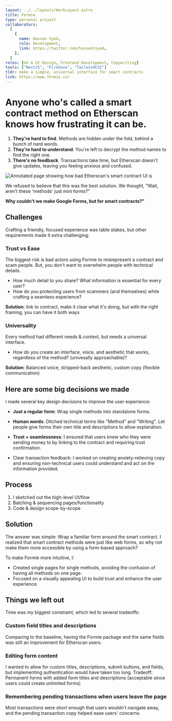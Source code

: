 ```yaml
---
layout: ../../layouts/WorkLayout.astro
title: Formie
type: personal project
collaborators:
  [
    {
      name: Hassan Syed,
      role: Development,
      link: https://twitter.com/hassantsyed,
    },
  ]
roles: [UX & UI Design, Frontend Development, Copywriting]
tools: ["NextJS", "Firebase", "TailwindCSS"]
tldr: make a simple, universal interface for smart contracts
link: https://www.formie.co/
---
```


# Anyone who's called a smart contract method on Etherscan knows how frustrating it can be.

1. **They're hard to find**. Methods are hidden under the fold, behind a bunch of nerd words.
2. **They're hard to understand**. You're left to decrypt the method names to find the right one.
3. **There's no feedback**. Transactions take time, but Etherscan doesn't give updates, leaving you feeling anxious and confused.

![Annotated page showing how bad Etherscan's smart contract UI is](../../../public/work/formie/annotated-etherscan-page.png "Doesn't it suck??")

We refused to believe that this was the best solution. We thought, "Wait, aren't these 'methods' just mini forms?"

**Why couldn't we make Google Forms, but for smart contracts?"**

## Challenges

Crafting a friendly, focused experience was table stakes, but other requirements made it extra challenging:

### Trust vs Ease

The biggest risk is bad actors using Formie to misrepresent a contract and scam people.
But, you don't want to overwhelm people with technical details.

- How much detail to you share? What information is essential for every user?
- How do you protecting users from scammers (and themselves) while crafting a seamless experience?

**Solution**: link to contract, make it clear what it's doing, but with the right framing, you can have it both ways

### Universality

Every method had different needs & context, but needs a universal interface.

- How do you create an interface, voice, and aesthetic that works, regardless of the method? (univesally approachable)?

**Solution**: Balanced voice, stripped-back aesthetic, custom copy (flexible communication)

## Here are some big decisions we made

I made several key design decisions to improve the user experience:

- **Just a regular form**: Wrap single methods into standalone forms.

- **Human words**: Ditched technical terms like "Method" and "Writing". Let people give forms their own title and descriptions to allow explanation.

- **Trust > seamlessness**: I ensured that users knew who they were sending money to by linking to the contract and requiring trust confirmation.
- Clear transaction feedback: I worked on creating anxiety-relieving copy and ensuring non-technical users could understand and act on the information provided.

## Process

1. I sketched out the high-level UI/flow
2. Batching & sequencing pages/functionality
3. Code & design scope-by-scope

## Solution

The answer was simple: Wrap a familiar form around the smart contract. I realized that smart contract methods were just like web forms, so why not make them more accessible by using a form-based approach?

To make Formie more intuitive, I:

- Created single pages for single methods, avoiding the confusion of having all methods on one page.
- Focused on a visually appealing UI to build trust and enhance the user experience.

## Things we left out

Time was my biggest constraint, which led to several tradeoffs:

### Custom field titles and descriptions

Comparing to the baseline, having the Formie package and the same fields was still an improvement for Etherscan users.

### Editing form content

I wanted to allow for custom titles, descriptions, submit buttons, and fields, but implementing authentication would have taken too long.
Tradeoff: Permanent forms with added form titles and descriptions (acceptable since users could create unlimited forms)

### Remembering pending transactions when users leave the page

Most transactions were short enough that users wouldn't navigate away, and the pending transaction copy helped ease users' concerns.
